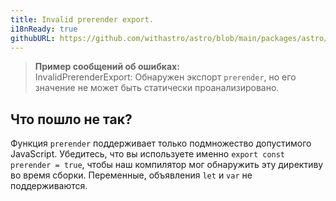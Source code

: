 ```yaml
---
title: Invalid prerender export.
i18nReady: true
githubURL: https://github.com/withastro/astro/blob/main/packages/astro/src/core/errors/errors-data.ts
---
```


> **Пример сообщений об ошибках:**<br/>
InvalidPrerenderExport: Обнаружен экспорт `prerender`, но его значение не может быть статически проанализировано.

## Что пошло не так?

Функция `prerender` поддерживает только подмножество допустимого JavaScript. Убедитесь, что вы используете именно `export const prerender = true`, чтобы наш компилятор мог обнаружить эту директиву во время сборки. Переменные, объявления `let` и `var` не поддерживаются.